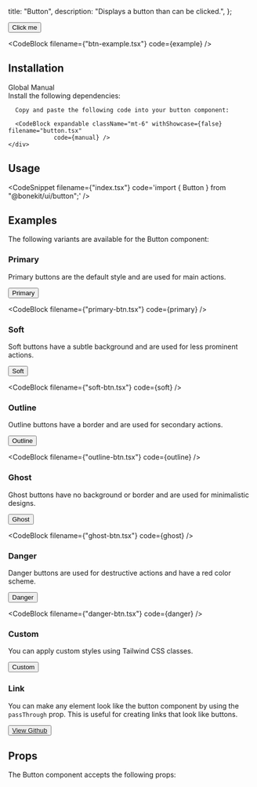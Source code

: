 
  title: "Button",
  description: "Displays a button than can be clicked.",
};

<Showcase>
  <Button>Click me</Button>
</Showcase>

<CodeBlock filename={"btn-example.tsx"} code={example} />

## Installation

<Tabs defaultValue="global">
  <TabsList className="relative">
    <Tab value="global">Global</Tab>
    <Tab value="manual">Manual</Tab>
    <TabIndicator />
  </TabsList>
  <TabPanel value="global">
    <Terminal
      commands={[
        { label: "pnpm", command: "pnpm add @bonekit/ui" },
        { label: "npm", command: "npm install @bonekit/ui" },
        { label: "yarn", command: "yarn add @bonekit/ui" },
        { label: "bun", command: "bun add @bonekit/ui" },
      ]}
    />
  </TabPanel>
  <TabPanel value="manual">
    <div className="mt-4">
      Install the following dependencies:
      <Terminal className="mb-12"
                commands={[
                  {
                    label: "pnpm",
                    command: "pnpm add @radix-ui/react-slot class-variance-authority",
                  },
                  {
                    label: "npm",
                    command: "npm install radix-ui/react-slot class-variance-authority",
                  },
                  {
                    label: "yarn",
                    command: "yarn add @radix-ui/react-slot class-variance-authority",
                  },
                  {
                    label: "bun",
                    command: "bun add @radix-ui/react-slot class-variance-authority",
                  },
                ]}
      />

      Copy and paste the following code into your button component:

      <CodeBlock expandable className="mt-6" withShowcase={false} filename="button.tsx"
                 code={manual} />
    </div>

  </TabPanel>
</Tabs>

## Usage

<CodeSnippet
  filename={"index.tsx"}
  code='import { Button } from "@bonekit/ui/button";'
/>
<CodeSnippet filename="index.tsx" code="<Button>Click me</Button>" />

## Examples

The following variants are available for the Button component:

### Primary

Primary buttons are the default style and are used for main actions.

<Showcase>
  <Button>Primary</Button>
</Showcase>

<CodeBlock filename={"primary-btn.tsx"} code={primary} />

### Soft

Soft buttons have a subtle background and are used for less prominent actions.

<Showcase>
  <Button variant="soft">Soft</Button>
</Showcase>

<CodeBlock filename={"soft-btn.tsx"} code={soft} />

### Outline

Outline buttons have a border and are used for secondary actions.

<Showcase>
  <Button variant="outline">Outline</Button>
</Showcase>

<CodeBlock filename={"outline-btn.tsx"} code={outline} />

### Ghost

Ghost buttons have no background or border and are used for minimalistic designs.

<Showcase>
  <Button variant="ghost">Ghost</Button>
</Showcase>

<CodeBlock filename={"ghost-btn.tsx"} code={ghost} />

### Danger

Danger buttons are used for destructive actions and have a red color scheme.

<Showcase>
  <Button variant="danger">Danger</Button>
</Showcase>

<CodeBlock filename={"danger-btn.tsx"} code={danger} />

### Custom

You can apply custom styles using Tailwind CSS classes.

<Showcase>
  <Button className="border-0 bg-gradient-to-tr from-blue-400 to-blue-600 text-white shadow-xl shadow-blue-600/20 hover:scale-[103%] hover:opacity-100 focus:ring-0 active:scale-[98%] dark:shadow-blue-500/20">
    <span>Custom</span>
  </Button>
</Showcase>

<CodeBlock filename="custom-btn.tsx" code={custom} />

### Link

You can make any element look like the button component by using the `passThrough` prop. This is useful for creating links that look like buttons.

<Showcase>
  <Button passThrough>
    <a
      href="https://github.com/codethevoid/bone.so"
      target="_blank"
      rel="noopener noreferrer"
    >
      <span>View Github</span>
    </a>
  </Button>
</Showcase>

<CodeBlock filename="link-btn.tsx" code={link} />

## Props

The Button component accepts the following props:

<Table
  head={["Prop", "Type", "Default"]}
  rows={[
    ["passThrough", "boolean", "false"],
    ["variant", "primary | soft | outline | ghost | danger", "primary"],
    ["size", "tiny | small | default | large", "default"],
    ["className", "string", "undefined"],
  ]}
/>
